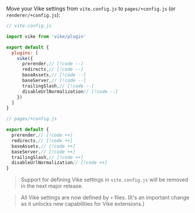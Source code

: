 
Move your Vike settings from `vite.config.js` to `pages/+config.js` (or `renderer/+config.js`):

```js
// vite.config.js

import vike from 'vike/plugin'

export default {
  plugins: [
    vike({
      prerender,// [!code --]
      redirects,// [!code --]
      baseAssets,// [!code --]
      baseServer,// [!code --]
      trailingSlash,// [!code --]
      disableUrlNormalization// [!code --]
    })
  ]
}
```

```js
// pages/+config.js

export default {
  prerender,// [!code ++]
  redirects,// [!code ++]
  baseAssets,// [!code ++]
  baseServer,// [!code ++]
  trailingSlash,// [!code ++]
  disableUrlNormalization// [!code ++]
}
```

> Support for defining Vike settings in `vite.config.js` will be removed in the next major release.

> All Vike settings are now defined by `+` files. (It's an important change as it unlocks new capabilities for Vike extensions.)
